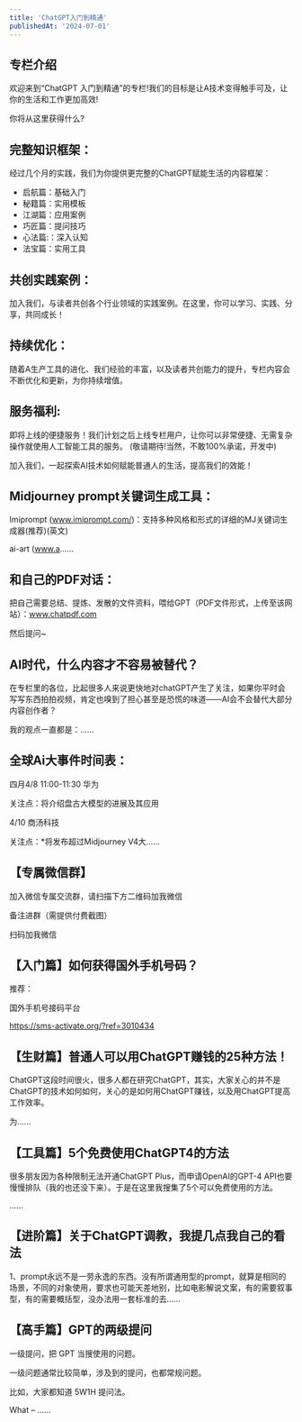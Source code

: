 ```yaml
---
title: 'ChatGPT入门到精通'
publishedAt: '2024-07-01'
---
```


## 专栏介绍

欢迎来到“ChatGPT 入门到精通”的专栏!我们的目标是让A技术变得触手可及，让你的生活和工作更加高效!

你将从这里获得什么?

完整知识框架：
-------

经过几个月的实践，我们为你提供更完整的ChatGPT赋能生活的内容框架：

* 启航篇：基础入门
* 秘籍篇：实用模板
* 江湖篇：应用案例
* 巧匠篇：提问技巧
* 心法篇:：深入认知
* 法宝篇：实用工具

共创实践案例：
-------

加入我们，与读者共创各个行业领域的实践案例。在这里，你可以学习、实践、分享，共同成长！

持续优化：
-----

随着A生产工具的进化、我们经验的丰富，以及读者共创能力的提升，专栏内容会不断优化和更新，为你持续增值。

服务福利:
-----

即将上线的便捷服务！我们计划之后上线专栏用户，让你可以非常便捷、无需复杂操作就使用人工智能工具的服务。 (敬请期待!当然，不敢100%承诺，开发中)

加入我们，一起探索AI技术如何赋能普通人的生活，提高我们的效能！



## Midjourney prompt关键词生成工具：
Imiprompt (www.imiprompt.com/)：支持多种风格和形式的详细的MJ关键词生成器(推荐)(英文) 

ai-art (www.a......

## 和自己的PDF对话：
把自己需要总结、提炼、发散的文件资料，喂给GPT（PDF文件形式，上传至该网站）：www.chatpdf.com 

然后提问~

## AI时代，什么内容才不容易被替代？
在专栏里的各位，比起很多人来说更快地对chatGPT产生了关注，如果你平时会写写东西拍拍视频，肯定也嗅到了担心甚至是恐慌的味道——AI会不会替代大部分内容创作者？

我的观点一直都是：......

## 全球Ai大事件时间表：
四月4/8 11:00-11:30 华为 

关注点：将介绍盘古大模型的进展及其应用 

4/10 商汤科技 

关注点：\*将发布超过Midjourney V4大......

## 【专属微信群】
加入微信专属交流群，请扫描下方二维码加我微信

备注进群（需提供付费截图）

扫码加我微信

## 【入门篇】如何获得国外手机号码？
推荐：

国外手机号接码平台

https://sms-activate.org/?ref=3010434

## 【生财篇】普通人可以用ChatGPT赚钱的25种方法！
ChatGPT这段时间很火，很多人都在研究ChatGPT，其实，大家关心的并不是ChatGPT的技术如何如何，关心的是如何用ChatGPT赚钱，以及用ChatGPT提高工作效率。

为......

## 【工具篇】5个免费使用ChatGPT4的方法
很多朋友因为各种限制无法开通ChatGPT Plus，而申请OpenAI的GPT-4 API也要慢慢排队（我的也还没下来）。于是在这里我搜集了5个可以免费使用的方法。

......

## 【进阶篇】关于ChatGPT调教，我提几点我自己的看法
1、prompt永远不是一劳永逸的东西。没有所谓通用型的prompt，就算是相同的场景，不同的对象使用，要求也可能天差地别，比如电影解说文案，有的需要叙事型，有的需要概括型，没办法用一套标准的去......

## 【高手篇】GPT的两级提问
一级提问，把 GPT 当搜使用的问题。

一级问题通常比较简单，涉及到的提问，也都常规问题。

比如，大家都知道 5W1H 提问法。

What – ......

